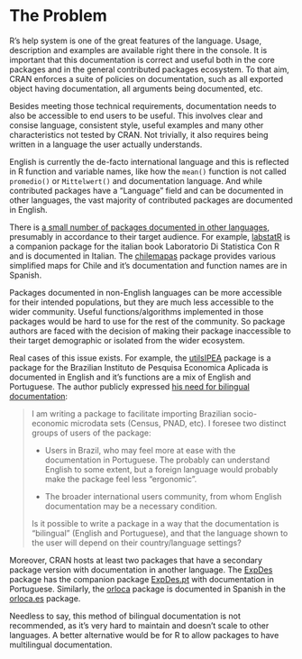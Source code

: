 # The Problem

```{=html}
<!-- 
Outlining the issue / weak point / problem to be solved by this proposal. This should be a compelling section that sets the reader up for the next section - the proposed solution!

It is important to cover:

 - [ ] What the problem is
 - [ ] Who it affects
 - [ ] Have there been previous attempts to resolve the problem
 - [ ] Why it should be tackled
-->
```

```{=html}
<!-- 
Agregar: 

  Inraestructura técnica y social.

  Otras iniciativas.

  Apoyo de rOpenSci
  
  https://github.com/joelnitta/dovetail
-->
```

R's help system is one of the great features of the language.
Usage, description and examples are available right there in the console.
It is important that this documentation is correct and useful both in the core packages and in the general contributed packages ecosystem.
To that aim, CRAN enforces a suite of policies on documentation, such as all exported object having documentation, all arguments being documented, etc.

Besides meeting those technical requirements, documentation needs to also be accessible to end users to be useful.
This involves clear and consise language, consistent style, useful examples and many other characteristics not tested by CRAN.
Not trivially, it also requires being written in a language the user actually understands.

English is currently the de-facto international language and this is reflected in R function and variable names, like how the `mean()` function is not called `promedio()` or `Mittelwert()` and documentation language.
And while contributed packages have a "Language" field and can be documented in other languages, the vast majority of contributed packages are documented in English.

There is [a small number of packages documented in other languages](https://cderv.rbind.io/2018/03/11/non-english-pkg-in-cran/), presumably in accordance to their target audience.
For example, [labstatR](https://cran.r-project.org/web/packages/labstatR/index.html) is a companion package for the italian book Laboratorio Di Statistica Con R and is documented in Italian.
The [chilemapas](https://cran.r-project.org/web/packages/chilemapas/chilemapas.pdf) package provides various simplified maps for Chile and it's documentation and function names are in Spanish.

Packages documented in non-English languages can be more accessible for their intended populations, but they are much less accessible to the wider community.
Useful functions/algorithms implemented in those packages would be hard to use for the rest of the community.
So package authors are faced with the decision of making their package inaccessible to their target demographic or isolated from the wider ecosystem.

Real cases of this issue exists.
For example, the [utilsIPEA](https://cran.r-project.org/web/packages/utilsIPEA/index.html) package is a package for the Brazilian Instituto de Pesquisa Economica Aplicada is documented in English and it's functions are a mix of English and Portuguese.
The author publicly expressed [his need for bilingual documentation](https://stackoverflow.com/questions/37288823/bilingual-english-and-portuguese-documentation-in-an-r-package):

> I am writing a package to facilitate importing Brazilian socio-economic microdata sets (Census, PNAD, etc).
> I foresee two distinct groups of users of the package:
>
> -   Users in Brazil, who may feel more at ease with the documentation in Portuguese.
>     The probably can understand English to some extent, but a foreign language would probably make the package feel less "ergonomic".
>
> -   The broader international users community, from whom English documentation may be a necessary condition.
>
> Is it possible to write a package in a way that the documentation is "bilingual" (English and Portuguese), and that the language shown to the user will depend on their country/language settings?

Moreover, CRAN hosts at least two packages that have a secondary package version with documentation in another language.
The [ExpDes](https://cran.r-project.org/web/packages/ExpDes/index.html) package has the companion package [ExpDes.pt](https://cran.r-project.org/web/packages/ExpDes.pt/index.html) with documentation in Portuguese.
Similarly, the [orloca](https://cran.r-project.org/web/packages/orloca/index.html) package is documented in Spanish in the [orloca.es](https://cran.r-project.org/web/packages/orloca.es/index.html) package.

Needless to say, this method of bilingual documentation is not recommended, as it's very hard to maintain and doesn't scale to other languages.
A better alternative would be for R to allow packages to have multilingual documentation.
